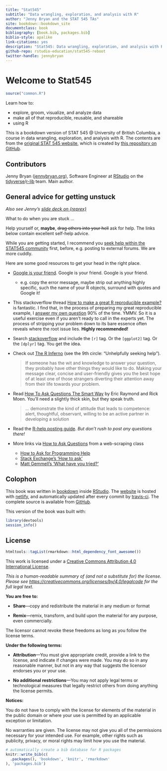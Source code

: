 ```yaml
--- 
title: "Stat545"
subtitle: "Data wrangling, exploration, and analysis with R"
author: "Jenny Bryan and the STAT 545 TAs"
site: bookdown::bookdown_site
documentclass: book
bibliography: [book.bib, packages.bib]
biblio-style: apalike
link-citations: yes
description: "Stat545: Data wrangling, exploration, and analysis with R."
github-repo: rstudio-education/stat545-reboot
twitter-handle: jennybryan
---
```


# Welcome to Stat545 {-}

```r
source("common.R")
```

Learn how to:

* explore, groom, visualize, and analyze data
* make all of that reproducible, reusable, and shareable
* using R

This is a bookdown version of STAT 545 @ University of British Columbia, a course in data wrangling, exploration, and analysis with R. The contents are from the [original STAT 545 website](http://stat545.com), which is created by [this repository on GitHub](https://github.com/STAT545-UBC/STAT545-UBC.github.io). 

## Contributors {-}

Jenny Bryan ([jennybryan.org](https://jennybryan.org)), Software Engineer at [RStudio](https://www.rstudio.com/) on the [tidyverse](https://www.tidyverse.org/)/[r-lib](https://github.com/r-lib/) team. Main author.

<!--TODO: Add STAT 545 TA Alum-->

## General advice for getting unstuck {-#unstuck}

*Also see Jenny's [slide deck on {reprex}](https://speakerdeck.com/jennybc/reprex-reproducible-examples-with-r)*

What to do when you are stuck ...

Help yourself or, __maybe__, ~~drag others into your hell~~ ask for help. The links below contain excellent self-help advice.

<!--TODO: Update STAT545 community link / replace with an alternative resource-->

While you are getting started, I recommend you [seek help within the STAT545 community](http://stat545.com/index.html) first, before, e.g. posting to external forums. We are more cuddly.

Here are some good resources to get your head in the right place.

* [Google is your friend](http://xkcd.com/627/). Google is your friend. Google is your friend.

  - e.g. copy the error message, maybe strip out anything highly specific, such the name of your R objects, surround with quotes and Google it!    
    
* This stackoverflow thread [How to make a great R reproducible example?](http://stackoverflow.com/questions/5963269/how-to-make-a-great-r-reproducible-example/5963610#5963610) is fantastic. I find that, in the process of preparing my great reproducible example, I [answer my own question](http://htmlpreview.github.io/?https://gist.githubusercontent.com/jennybc/58466fd018823302f398/raw/4c7059558e1525b482f1ee794a5828ca8999bf98/2014-07-25_wrapper-graphics-dev-open-close.html) 90% of the time. YMMV. So it is a useful exercise even if you aren't ready to call in the experts yet. The process of stripping your problem down to its bare essence often reveals where the root issue lies. __Highly recommended!__

* Search [stackoverflow](http://stackoverflow.com) and include the `[r]` tag. Or the `[ggplot2]` tag. Or the `[dplyr]` tag. You get the idea.

* Check out [The R Inferno](http://www.burns-stat.com/documents/books/the-r-inferno/) (see the 9th circle: "Unhelpfully seeking help").

  > If someone has the wit and knowledge to answer your question, they probably have other things they would like to do. Making your message clear, concise and user-friendly gives you the best hope of at least one of those strangers diverting their attention away from their life towards your problem.
  
* Read [How To Ask Questions The Smart Way](http://www.catb.org/~esr/faqs/smart-questions.html) by Eric Raymond and Rick Moen. You'll need a slightly thick skin, but they speak truth.
  
  > ... demonstrate the kind of attitude that leads to competence: alert, thoughtful, observant, willing to be an active partner in developing a solution
  
* Read the [R-help posting guide](http://www.r-project.org/posting-guide.html). *But don't rush to post any questions there!*

* More links via [How to Ask Questions](https://github.com/ireapps/first-web-scraper/blob/cb622d99305b872ebcb7bbc01fa7a97ba1cd8a4a/notes/how-to-ask-questions.md) from a web-scraping class

  - [How to Ask for Programming Help](http://codingkilledthecat.wordpress.com/2012/06/26/how-to-ask-for-programming-help/)
  - [Stack Exchange's 'How to ask'](https://codereview.stackexchange.com/help/how-to-ask)
  - [Matt Gemmell's 'What have you tried?'](http://mattgemmell.com/what-have-you-tried/)

## Colophon {-}

<!--TODO: Update website and github links when finalized-->

This book was written in [bookdown](http://bookdown.org/) inside [RStudio](http://www.rstudio.com/ide/). The [website](https://gracious-allen-b2d17f.netlify.com) is hosted with [netlify](https://www.netlify.com), and automatically updated after every commit by [travis-ci](https://travis-ci.org). The complete source is available from [GitHub](https://github.com/rstudio-education/stat545-reboot).


This version of the book was built with:

```r
library(devtools)
session_info()
```

## License {-}

<!--TODO: I was only able to get the font-awesome icons in the menu and in the text to render when I include the chunk below. There must be a better way to do this. -->
```r
htmltools::tagList(rmarkdown::html_dependency_font_awesome())
```

This work is licensed under a [Creative Commons Attribution 4.0 International License](http://creativecommons.org/licenses/by/4.0/).

<center>
<i class="fab fa-creative-commons fa-2x"></i><i class="fab fa-creative-commons-by fa-2x"></i>
</center>

*This is a human-readable summary of (and not a substitute for) the license.
Please see <https://creativecommons.org/licenses/by/4.0/legalcode> for the full legal text.*

**You are free to:**

- **Share**---copy and redistribute the material in any medium or
  format

- **Remix**---remix, transform, and build upon the material for any
  purpose, even commercially.

The licensor cannot revoke these freedoms as long as you follow the
license terms.

**Under the following terms:**

- **Attribution**---You must give appropriate credit, provide a link
  to the license, and indicate if changes were made. You may do so in
  any reasonable manner, but not in any way that suggests the licensor
  endorses you or your use.

- **No additional restrictions**---You may not apply legal terms or
  technological measures that legally restrict others from doing
  anything the license permits.

**Notices:**

You do not have to comply with the license for elements of the
material in the public domain or where your use is permitted by an
applicable exception or limitation.

No warranties are given. The license may not give you all of the
permissions necessary for your intended use. For example, other rights
such as publicity, privacy, or moral rights may limit how you use the
material.

```r
# automatically create a bib database for R packages
knitr::write_bib(c(
  .packages(), 'bookdown', 'knitr', 'rmarkdown'
), 'packages.bib')
```
